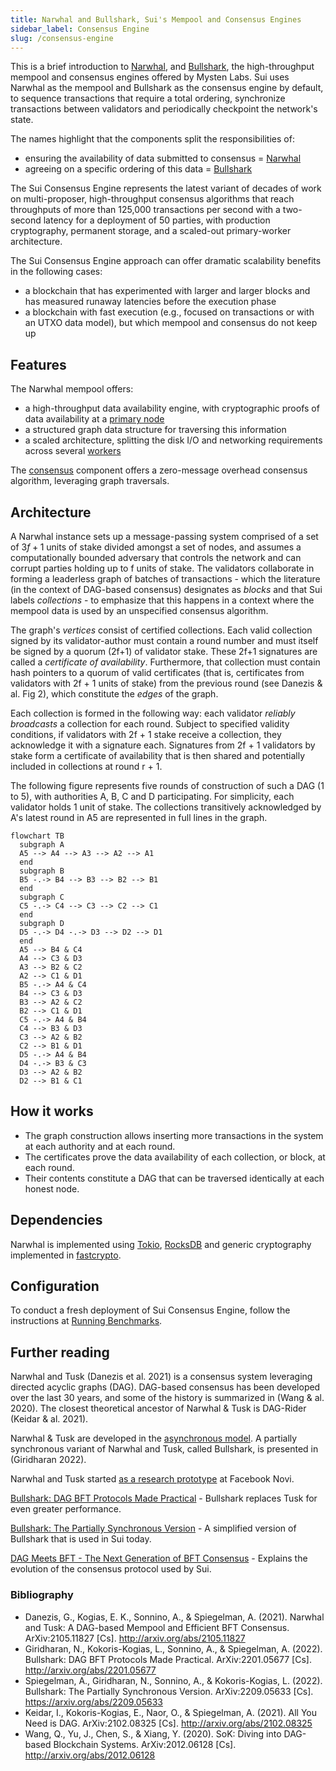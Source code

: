 ```yaml
---
title: Narwhal and Bullshark, Sui's Mempool and Consensus Engines
sidebar_label: Consensus Engine
slug: /consensus-engine
---
```


This is a brief introduction to [Narwhal](https://github.com/MystenLabs/narwhal), and [Bullshark](https://arxiv.org/abs/2209.05633), the high-throughput mempool and consensus engines offered by Mysten Labs. Sui uses Narwhal as the mempool and Bullshark as the consensus engine by default, to sequence transactions that require a total ordering, synchronize transactions between validators and periodically checkpoint the network's state.

The names highlight that the components split the responsibilities of:

-   ensuring the availability of data submitted to consensus = [Narwhal](https://arxiv.org/abs/2105.11827)
-   agreeing on a specific ordering of this data = [Bullshark](https://arxiv.org/abs/2209.05633)

The Sui Consensus Engine represents the latest variant of decades of work on multi-proposer, high-throughput consensus algorithms that reach throughputs of more than 125,000 transactions per second with a two-second latency for a deployment of 50 parties, with production cryptography, permanent storage, and a scaled-out primary-worker architecture.

The Sui Consensus Engine approach can offer dramatic scalability benefits in the following cases:

-   a blockchain that has experimented with larger and larger blocks and has measured runaway latencies before the execution phase
-   a blockchain with fast execution (e.g., focused on transactions or with an UTXO data model), but which mempool and consensus do not keep up

## Features

The Narwhal mempool offers:

-   a high-throughput data availability engine, with cryptographic proofs of data availability at a [primary node](https://github.com/MystenLabs/sui/blob/main/narwhal/primary)
-   a structured graph data structure for traversing this information
-   a scaled architecture, splitting the disk I/O and networking requirements across several [workers](https://github.com/MystenLabs/sui/blob/main/narwhal/worker)

The [consensus](https://github.com/MystenLabs/sui/blob/main/narwhal/consensus) component offers a zero-message overhead consensus algorithm, leveraging graph traversals.

## Architecture

A Narwhal instance sets up a message-passing system comprised of a set of $3f+1$ units of stake divided amongst a set of nodes, and assumes a computationally bounded adversary that controls the network and can corrupt parties holding up to f units of stake. The validators collaborate in forming a leaderless graph of batches of transactions - which the literature (in the context of DAG-based consensus) designates as _blocks_ and that Sui labels _collections_ - to emphasize that this happens in a context where the mempool data is used by an unspecified consensus algorithm.

The graph's _vertices_ consist of certified collections. Each valid collection signed by its validator-author must contain a round number and must itself be signed by a quorum (2f+1) of validator stake. These 2f+1 signatures are called a _certificate of availability_. Furthermore, that collection must contain hash pointers to a quorum of valid certificates (that is, certificates from validators with 2f + 1 units of stake) from the previous round (see Danezis & al. Fig 2), which constitute the _edges_ of the graph.

Each collection is formed in the following way: each validator _reliably broadcasts_ a collection for each round. Subject to specified validity conditions, if validators with 2f + 1 stake receive a collection, they acknowledge it with a signature each. Signatures from 2f + 1 validators by stake form a certificate of availability that is then shared and potentially included in collections at round r + 1.

The following figure represents five rounds of construction of such a DAG (1 to 5), with authorities A, B, C and D participating. For simplicity, each validator holds 1 unit of stake. The collections transitively acknowledged by A's latest round in A5 are represented in full lines in the graph.

```mermaid
flowchart TB
  subgraph A
  A5 --> A4 --> A3 --> A2 --> A1
  end
  subgraph B
  B5 -.-> B4 --> B3 --> B2 --> B1
  end
  subgraph C
  C5 -.-> C4 --> C3 --> C2 --> C1
  end
  subgraph D
  D5 -.-> D4 -.-> D3 --> D2 --> D1
  end
  A5 --> B4 & C4
  A4 --> C3 & D3
  A3 --> B2 & C2
  A2 --> C1 & D1
  B5 -.-> A4 & C4
  B4 --> C3 & D3
  B3 --> A2 & C2
  B2 --> C1 & D1
  C5 -.-> A4 & B4
  C4 --> B3 & D3
  C3 --> A2 & B2
  C2 --> B1 & D1
  D5 -.-> A4 & B4
  D4 -.-> B3 & C3
  D3 --> A2 & B2
  D2 --> B1 & C1
```

## How it works

-   The graph construction allows inserting more transactions in the system at each authority and at each round.
-   The certificates prove the data availability of each collection, or block, at each round.
-   Their contents constitute a DAG that can be traversed identically at each honest node.

## Dependencies

Narwhal is implemented using [Tokio](https://github.com/tokio-rs/tokio), [RocksDB](https://github.com/facebook/rocksdb/) and generic cryptography implemented in [fastcrypto](https://github.com/MystenLabs/fastcrypto).

## Configuration

To conduct a fresh deployment of Sui Consensus Engine, follow the instructions at [Running Benchmarks](https://github.com/MystenLabs/sui/blob/main/narwhal/benchmark).

## Further reading

Narwhal and Tusk (Danezis et al. 2021) is a consensus system leveraging directed acyclic graphs (DAG). DAG-based consensus has been developed over the last 30 years, and some of the history is summarized in (Wang & al. 2020). The closest theoretical ancestor of Narwhal & Tusk is DAG-Rider (Keidar & al. 2021).

Narwhal & Tusk are developed in the [asynchronous model](https://decentralizedthoughts.github.io/2019-06-01-2019-5-31-models/). A partially synchronous variant of Narwhal and Tusk, called Bullshark, is presented in (Giridharan 2022).

Narwhal and Tusk started [as a research prototype](https://github.com/facebookresearch/narwhal) at Facebook Novi.

[Bullshark: DAG BFT Protocols Made Practical](https://arxiv.org/pdf/2201.05677.pdf) -
Bullshark replaces Tusk for even greater performance.

[Bullshark: The Partially Synchronous Version](https://arxiv.org/pdf/2209.05633.pdf) -
A simplified version of Bullshark that is used in Sui today.

[DAG Meets BFT - The Next Generation of BFT Consensus](https://decentralizedthoughts.github.io/2022-06-28-DAG-meets-BFT/) - Explains the evolution of the consensus protocol used by Sui.

### Bibliography

-   Danezis, G., Kogias, E. K., Sonnino, A., & Spiegelman, A. (2021). Narwhal and Tusk: A DAG-based Mempool and Efficient BFT Consensus. ArXiv:2105.11827 [Cs]. http://arxiv.org/abs/2105.11827
-   Giridharan, N., Kokoris-Kogias, L., Sonnino, A., & Spiegelman, A. (2022). Bullshark: DAG BFT Protocols Made Practical. ArXiv:2201.05677 [Cs]. http://arxiv.org/abs/2201.05677
-   Spiegelman, A., Giridharan, N., Sonnino, A., & Kokoris-Kogias, L. (2022). Bullshark: The Partially Synchronous Version. ArXiv:2209.05633 [Cs]. https://arxiv.org/abs/2209.05633
-   Keidar, I., Kokoris-Kogias, E., Naor, O., & Spiegelman, A. (2021). All You Need is DAG. ArXiv:2102.08325 [Cs]. http://arxiv.org/abs/2102.08325
-   Wang, Q., Yu, J., Chen, S., & Xiang, Y. (2020). SoK: Diving into DAG-based Blockchain Systems. ArXiv:2012.06128 [Cs]. http://arxiv.org/abs/2012.06128
